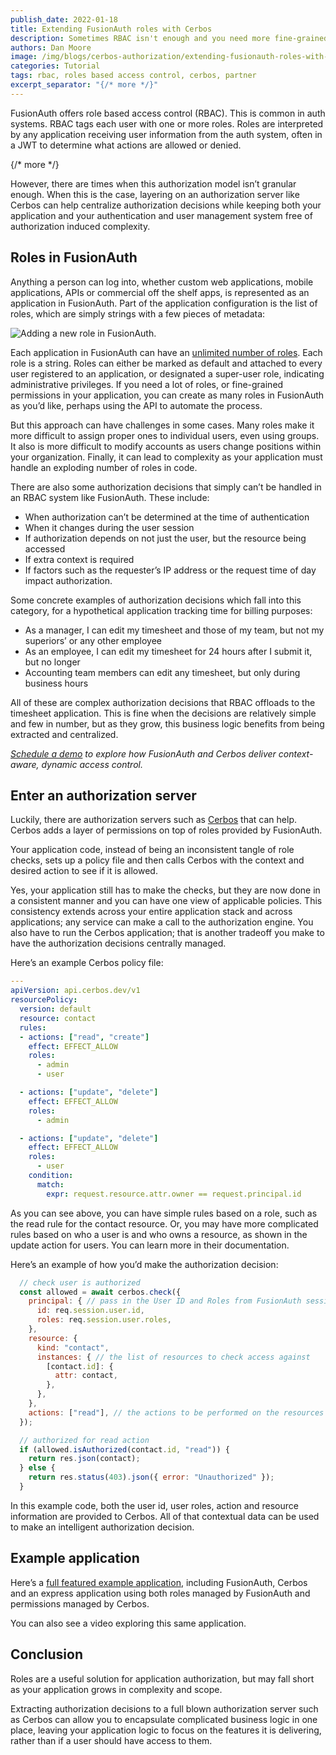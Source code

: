 ```yaml
---
publish_date: 2022-01-18 
title: Extending FusionAuth roles with Cerbos
description: Sometimes RBAC isn't enough and you need more fine-grained permissions. FusionAuth seamlessly integrates with Cerbos to provide that option.
authors: Dan Moore
image: /img/blogs/cerbos-authorization/extending-fusionauth-roles-with-cerbos-header-image.png
categories: Tutorial
tags: rbac, roles based access control, cerbos, partner
excerpt_separator: "{/* more */}"
---
```


FusionAuth offers role based access control (RBAC). This is common in auth systems. RBAC tags each user with one or more roles. Roles are interpreted by any application receiving user information from the auth system, often in a JWT to determine what actions are allowed or denied.

{/* more */}

However, there are times when this authorization model isn’t granular enough. When this is the case, layering on an authorization server like Cerbos can help centralize authorization decisions while keeping both your application and your authentication and user management system free of authorization induced complexity.

## Roles in FusionAuth

Anything a person can log into, whether custom web applications, mobile applications, APIs or commercial off the shelf apps, is represented as an application in FusionAuth. Part of the application configuration is the list of roles, which are simply strings with a few pieces of metadata:

![Adding a new role in FusionAuth.](/img/blogs/cerbos-authorization/creating-role-fusionauth.png)

Each application in FusionAuth can have an [unlimited number of roles](/docs/get-started/core-concepts/roles). Each role is a string. Roles can either be marked as default and attached to every user registered to an application, or designated a super-user role, indicating administrative privileges. If you need a lot of roles, or fine-grained permissions in your application, you can create as many roles in FusionAuth as you’d like, perhaps using the API to automate the process.

But this approach can have challenges in some cases. Many roles make it more difficult to assign proper ones to individual users, even using groups. It also is more difficult to modify accounts as users change positions within your organization. Finally, it can lead to complexity as your application must handle an exploding number of roles in code.

There are also some authorization decisions that simply can’t be handled in an RBAC system like FusionAuth. These include:

* When authorization can’t be determined at the time of authentication
* When it changes during the user session
* If authorization depends on not just the user, but the resource being accessed
* If extra context is required
* If factors such as the requester’s IP address or the request time of day impact authorization.

Some concrete examples of authorization decisions which fall into this category, for a hypothetical application tracking time for billing purposes:

* As a manager, I can edit my timesheet and those of my team, but not my superiors’ or any other employee
* As an employee, I can edit my timesheet for 24 hours after I submit it, but no longer
* Accounting team members can edit any timesheet, but only during business hours

All of these are complex authorization decisions that RBAC offloads to the timesheet application. This is fine when the decisions are relatively simple and few in number, but as they grow, this business logic benefits from being extracted and centralized.

_[Schedule a demo](/contact) to explore how FusionAuth and Cerbos deliver context-aware, dynamic access control._

## Enter an authorization server

Luckily, there are authorization servers such as [Cerbos](https://cerbos.dev/) that can help. Cerbos adds a layer of permissions on top of roles provided by FusionAuth. 

Your application code, instead of being an inconsistent tangle of role checks, sets up a policy file and then calls Cerbos with the context and desired action to see if it is allowed. 

Yes, your application still has to make the checks, but they are now done in a consistent manner and you can have one view of applicable policies. This consistency extends across your entire application stack and across applications; any service can make a call to the authorization engine. You also have to run the Cerbos application; that is another tradeoff you make to have the authorization decisions centrally managed.

Here’s an example Cerbos policy file:

```yaml
---
apiVersion: api.cerbos.dev/v1
resourcePolicy:
  version: default
  resource: contact
  rules:
  - actions: ["read", "create"]
    effect: EFFECT_ALLOW
    roles:
      - admin
      - user

  - actions: ["update", "delete"]
    effect: EFFECT_ALLOW
    roles:
      - admin

  - actions: ["update", "delete"]
    effect: EFFECT_ALLOW
    roles:
      - user 
    condition:
      match:
        expr: request.resource.attr.owner == request.principal.id
```

As you can see above, you can have simple rules based on a role, such as the read rule for the contact resource. Or, you may have more complicated rules based on who a user is and who owns a resource, as shown in the update action for users. You can learn more in their documentation.

Here’s an example of how you’d make the authorization decision:

```javascript
  // check user is authorized
  const allowed = await cerbos.check({
    principal: { // pass in the User ID and Roles from FusionAuth session
      id: req.session.user.id,
      roles: req.session.user.roles,
    },
    resource: {
      kind: "contact",
      instances: { // the list of resources to check access against
        [contact.id]: {
          attr: contact,
        },
      },
    },
    actions: ["read"], // the actions to be performed on the resources
  });

  // authorized for read action
  if (allowed.isAuthorized(contact.id, "read")) {
    return res.json(contact);
  } else {
    return res.status(403).json({ error: "Unauthorized" });
  }
```

In this example code, both the user id, user roles, action and resource information are provided to Cerbos. All of that contextual data can be used to make an intelligent authorization decision. 

## Example application

Here’s a [full featured example application](https://github.com/cerbos/express-fusionauth-cerbos), including FusionAuth, Cerbos and an express application using both roles managed by FusionAuth and permissions managed by Cerbos.

You can also see a video exploring this same application.

<YouTube id="Uf1jmDn4YSE" />

## Conclusion

Roles are a useful solution for application authorization, but may fall short as your application grows in complexity and scope. 

Extracting authorization decisions to a full blown authorization server such as Cerbos can allow you to encapsulate complicated business logic in one place, leaving your application logic to focus on the features it is delivering, rather than if a user should have access to them.

